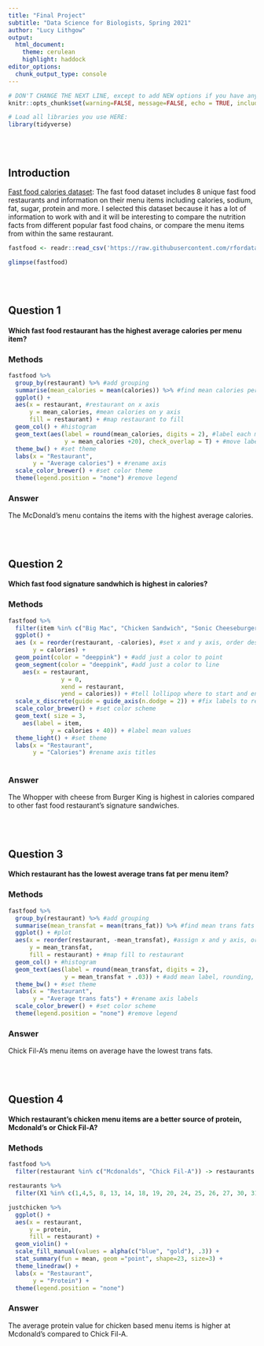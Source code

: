 ```yaml
---
title: "Final Project"
subtitle: "Data Science for Biologists, Spring 2021"
author: "Lucy Lithgow"
output: 
  html_document:
    theme: cerulean
    highlight: haddock
editor_options: 
  chunk_output_type: console
---
```


```r
# DON'T CHANGE THE NEXT LINE, except to add NEW options if you have any.
knitr::opts_chunk$set(warning=FALSE, message=FALSE, echo = TRUE, include = TRUE)

# Load all libraries you use HERE:
library(tidyverse)
```

<br><br>

## Introduction

[Fast food calories dataset](https://github.com/rfordatascience/tidytuesday/blob/master/data/2018/2018-09-04/fastfood_calories.csv):
The fast food dataset includes 8 unique fast food restaurants and information on their menu items including calories, sodium, fat, sugar, protein and more. I selected this dataset because it has a lot of information to work with and it will be interesting to compare the nutrition facts from different popular fast food chains, or compare the menu items from within the same restaurant.

```r
fastfood <- readr::read_csv('https://raw.githubusercontent.com/rfordatascience/tidytuesday/master/data/2018/2018-09-04/fastfood_calories.csv')

glimpse(fastfood)
```

<br><br>

## Question 1

#### Which fast food restaurant has the highest average calories per menu item?

### Methods
```r
fastfood %>%
  group_by(restaurant) %>% #add grouping
  summarise(mean_calories = mean(calories)) %>% #find mean calories per restaurant
  ggplot() +
  aes(x = restaurant, #restaurant on x axis
      y = mean_calories, #mean calories on y axis
      fill = restaurant) + #map restaurant to fill
  geom_col() + #histogram
  geom_text(aes(label = round(mean_calories, digits = 2), #label each mean calories and round
                y = mean_calories +20), check_overlap = T) + #move label and remove overlap
  theme_bw() + #set theme
  labs(x = "Restaurant",
       y = "Average calories") + #rename axis
  scale_color_brewer() + #set color theme
  theme(legend.position = "none") #remove legend

```

### Answer

The McDonald's menu contains the items with the highest average calories.


<br><br>

## Question 2

#### Which fast food signature sandwhich is highest in calories?

### Methods
```r
fastfood %>%
  filter(item %in% c("Big Mac", "Chicken Sandwich", "Sonic Cheeseburger W/ Ketchup", "Classic Roast Beef", "WHOPPER w/ Cheese", "Original Cheeseburger")) %>% #filter to choose signature sandwiches
  ggplot() +
  aes (x = reorder(restaurant, -calories), #set x and y axis, order descending
       y = calories) +
  geom_point(color = "deeppink") + #add just a color to point
  geom_segment(color = "deeppink", #add just a color to line
    aes(x = restaurant,
               y = 0,
               xend = restaurant,
               yend = calories)) + #tell lollipop where to start and end
  scale_x_discrete(guide = guide_axis(n.dodge = 2)) + #fix labels to remove overlap
  scale_color_brewer() + #set color scheme
  geom_text( size = 3,
    aes(label = item,
            y = calories + 40)) + #label mean values
  theme_light() + #set theme
  labs(x = "Restaurant",
       y = "Calories") #rename axis titles
  
```

### Answer

The Whopper with cheese from Burger King is highest in calories compared to other fast food restaurant's signature sandwiches. 

<br><br>

## Question 3

#### Which restaurant has the lowest average trans fat per menu item?

### Methods
```r
fastfood %>%
  group_by(restaurant) %>% #add grouping
  summarise(mean_transfat = mean(trans_fat)) %>% #find mean trans fats
  ggplot() + #plot
  aes(x = reorder(restaurant, -mean_transfat), #assign x and y axis, order descending
      y = mean_transfat,
      fill = restaurant) + #map fill to restaurant
  geom_col() + #histogram
  geom_text(aes(label = round(mean_transfat, digits = 2),
                y = mean_transfat + .03)) + #add mean label, rounding, and move to avoid overlap
  theme_bw() + #set theme
  labs(x = "Restaurant",
       y = "Average trans fats") + #rename axis labels
  scale_color_brewer() + #set color scheme
  theme(legend.position = "none") #remove legend


```

### Answer

Chick Fil-A's menu items on average have the lowest trans fats.


<br><br>

## Question 4

#### Which restaurant's chicken menu items are a better source of protein, Mcdonald's or Chick Fil-A?

### Methods
```r
fastfood %>%
  filter(restaurant %in% c("Mcdonalds", "Chick Fil-A")) -> restaurants

restaurants %>%
  filter(X1 %in% c(1,4,5, 8, 13, 14, 18, 19, 20, 24, 25, 26, 27, 30, 31, 33:82)) -> justchicken

justchicken %>%
  ggplot() +
  aes(x = restaurant,
      y = protein,
      fill = restaurant) +
  geom_violin() +
  scale_fill_manual(values = alpha(c("blue", "gold"), .3)) +
  stat_summary(fun = mean, geom ="point", shape=23, size=3) +
  theme_linedraw() +
  labs(x = "Restaurant",
       y = "Protein") +
  theme(legend.position = "none")

```

### Answer

The average protein value for chicken based menu items is higher at Mcdonald's compared to Chick Fil-A.
